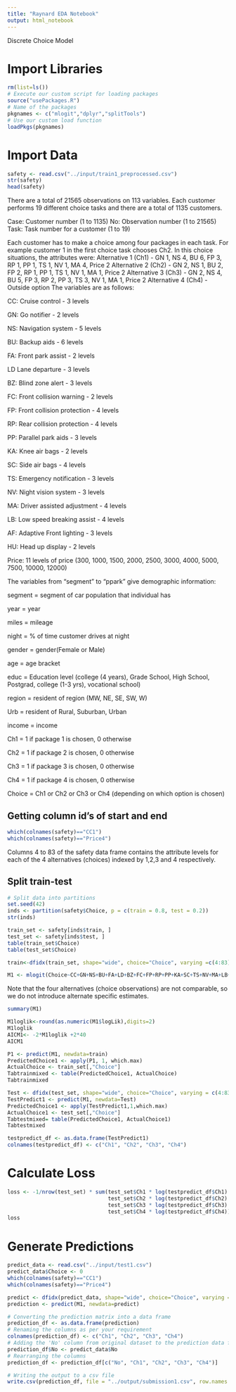 ```yaml
---
title: "Raynard EDA Notebook"
output: html_notebook
---
```


Discrete Choice Model

# Import Libraries
```r
rm(list=ls())
# Execute our custom script for loading packages
source("usePackages.R")
# Name of the packages 
pkgnames <- c("mlogit","dplyr","splitTools")
# Use our custom load function
loadPkgs(pkgnames)
```

# Import Data
```r
safety <- read.csv("../input/train1_preprocessed.csv")
str(safety)
head(safety)
```
There are a total of 21565 observations on 113 variables. Each customer performs 19 different choice tasks and there are a total of 1135 customers.

Case: Customer number (1 to 1135)
No: Observation number (1 to 21565)
Task: Task number for a customer (1 to 19)

Each customer has to make a choice among four packages in each task. For example customer 1 in the first choice task chooses Ch2. In this choice situations, the attributes were:
Alternative 1 (Ch1) - GN 1, NS 4, BU 6, FP 3, RP 1, PP 1, TS 1, NV 1, MA 4, Price 2
Alternative 2 (Ch2) - GN 2, NS 1, BU 2, FP 2, RP 1, PP 1, TS 1, NV 1, MA 1, Price 2
Alternative 3 (Ch3) - GN 2, NS 4, BU 5, FP 3, RP 2, PP 3, TS 3, NV 1, MA 1, Price 2
Alternative 4 (Ch4) - Outside option
The variables are as follows:

CC: Cruise control - 3 levels

GN: Go notifier - 2 levels

NS: Navigation system - 5 levels

BU: Backup aids - 6 levels

FA: Front park assist - 2 levels

LD  Lane departure - 3 levels

BZ: Blind zone alert - 3 levels

FC: Front collision warning - 2 levels

FP: Front collision protection - 4 levels

RP: Rear collision protection - 4 levels

PP: Parallel park aids - 3 levels

KA: Knee air bags - 2 levels

SC: Side air bags - 4 levels

TS: Emergency notification - 3 levels

NV: Night vision system - 3 levels

MA: Driver assisted adjustment - 4 levels

LB: Low speed breaking assist - 4 levels

AF: Adaptive Front lighting - 3 levels

HU: Head up display - 2 levels

Price: 11 levels of price (300, 1000, 1500, 2000, 2500, 3000, 4000, 5000, 7500, 10000, 12000)

The variables from "segment" to "ppark" give demographic information:

segment = segment of car population that individual has

year = year

miles = mileage

night = % of time customer drives at night

gender = gender(Female or Male)

age = age bracket

educ = Education level (college (4 years), Grade School, High School, Postgrad, college (1-3 yrs), vocational school)

region = resident of region (MW, NE, SE, SW, W)

Urb = resident of  Rural, Suburban, Urban

income = income

Ch1 = 1 if package 1 is chosen, 0 otherwise

Ch2 = 1 if package 2 is chosen, 0 otherwise

Ch3 = 1 if package 3 is chosen, 0 otherwise

Ch4 = 1 if package 4 is chosen, 0 otherwise

Choice = Ch1 or Ch2 or Ch3 or Ch4 (depending on which option is chosen)

## Getting column id's of start and end
```r
which(colnames(safety)=="CC1")
which(colnames(safety)=="Price4")
```

Columns 4 to 83 of the safety data frame contains the attribute levels for each of the 4 alternatives (choices) indexed by 1,2,3 and 4 respectively.

## Split train-test
```r
# Split data into partitions
set.seed(42)
inds <- partition(safety$Choice, p = c(train = 0.8, test = 0.2))
str(inds)
```

```r
train_set <- safety[inds$train, ]
test_set <- safety[inds$test, ]
table(train_set$Choice)
table(test_set$Choice)
```

```r
train<-dfidx(train_set, shape="wide", choice="Choice", varying =c(4:83), sep="",idx = list(c("No", "Case")))
```

```r
M1 <- mlogit(Choice~CC+GN+NS+BU+FA+LD+BZ+FC+FP+RP+PP+KA+SC+TS+NV+MA+LB+AF+HU+Price-1, data=train, rpar=c(CC='n', GN='n', NS='n', BU='n',FA='n',LD='n',BZ='n',FC='n',FP='n',RP='n',PP='n',KA='n',SC='n',TS='n',NV='n',MA='n',LB='n',AF='n',HU='n',Price='n'), panel = TRUE, print.level=TRUE)
```
Note that the four alternatives (choice observations) are not comparable, so we do not introduce alternate specific estimates.

```r
summary(M1)
```

```r
M1loglik<-round(as.numeric(M1$logLik),digits=2)
M1loglik
AICM1<- -2*M1loglik +2*40
AICM1
```

```r
P1 <- predict(M1, newdata=train)
PredictedChoice1 <- apply(P1, 1, which.max)
ActualChoice <- train_set[,"Choice"]
Tabtrainmixed <- table(PredictedChoice1, ActualChoice)
Tabtrainmixed
```
```r
Test <- dfidx(test_set, shape="wide", choice="Choice", varying = c(4:83), sep="",idx = list(c("No", "Case")))
TestPredict1 <- predict(M1, newdata=Test)
PredictedChoice1 <- apply(TestPredict1,1,which.max)
ActualChoice1 <- test_set[,"Choice"]
Tabtestmixed= table(PredictedChoice1, ActualChoice1)
Tabtestmixed
```
```r
testpredict_df <- as.data.frame(TestPredict1)
colnames(testpredict_df) <- c("Ch1", "Ch2", "Ch3", "Ch4")
```

# Calculate Loss
```r
loss <- -1/nrow(test_set) * sum(test_set$Ch1 * log(testpredict_df$Ch1) +
                                test_set$Ch2 * log(testpredict_df$Ch2) +
                                test_set$Ch3 * log(testpredict_df$Ch3) +
                                test_set$Ch4 * log(testpredict_df$Ch4))
loss
```

# Generate Predictions
```r
predict_data <- read.csv("../input/test1.csv")
predict_data$Choice <- 0
which(colnames(safety)=="CC1")
which(colnames(safety)=="Price4")
```
```r
predict <- dfidx(predict_data, shape="wide", choice="Choice", varying = c(4:83), sep="",idx = list(c("No", "Case")))
prediction <- predict(M1, newdata=predict)

# Converting the prediction matrix into a data frame
prediction_df <- as.data.frame(prediction)
# Renaming the columns as per your requirement
colnames(prediction_df) <- c("Ch1", "Ch2", "Ch3", "Ch4")
# Adding the 'No' column from original dataset to the prediction data frame
prediction_df$No <- predict_data$No
# Rearranging the columns
prediction_df <- prediction_df[c("No", "Ch1", "Ch2", "Ch3", "Ch4")]

# Writing the output to a csv file
write.csv(prediction_df, file = "../output/submission1.csv", row.names = FALSE)
```
